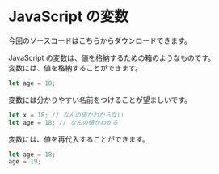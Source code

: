 
# JavaScript の変数

今回のソースコードは<GetCodeLink>こちら</GetCodeLink>からダウンロードできます。

JavaScript の変数は、値を格納するための箱のようなものです。<br/>
変数には、値を格納することができます。

```js
let age = 18;
```

変数には分かりやすい名前をつけることが望ましいです。

```js
let x = 18; // なんの値かわからない
let age = 18; // なんの値かわかる
```

変数には、値を再代入することができます。

```js
let age = 18;
age = 19;
```
